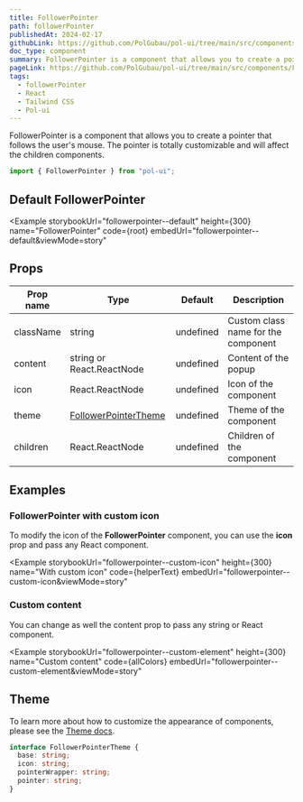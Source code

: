 ```yaml
---
title: FollowerPointer
path: followerPointer
publishedAt: 2024-02-17
githubLink: https://github.com/PolGubau/pol-ui/tree/main/src/components/FollowerPointer
doc_type: component
summary: FollowerPointer is a component that allows you to create a pointer that follows the user's mouse. The pointer is totally customizable and will affect the children components.
pageLink: https://github.com/PolGubau/pol-ui/tree/main/src/components/FollowerPointer
tags:
  - followerPointer
  - React
  - Tailwind CSS
  - Pol-ui
---
```





FollowerPointer is a component that allows you to create a pointer that follows the user's mouse.
The pointer is totally customizable and will affect the children components.

```jsx
import { FollowerPointer } from "pol-ui";
```

## Default FollowerPointer

<Example
  storybookUrl="followerpointer--default"
  height={300}
  name="FollowerPointer"
  code={root}
  embedUrl="followerpointer--default&viewMode=story"
>
  <RootCode />
</Example>

## Props

| Prop name | Type                           | Default   | Description                         |
| --------- | ------------------------------ | --------- | ----------------------------------- |
| className | string                         | undefined | Custom class name for the component |
| content   | string or React.ReactNode      | undefined | Content of the popup                |
| icon      | React.ReactNode                | undefined | Icon of the component               |
| theme     | [FollowerPointerTheme](#theme) | undefined | Theme of the component              |
| children  | React.ReactNode                | undefined | Children of the component           |

## Examples

### FollowerPointer with custom icon

To modify the icon of the **FollowerPointer** component, you can use the **icon** prop and pass any React component.

<Example
  storybookUrl="followerpointer--custom-icon"
  height={300}
  name="With custom icon"
  code={helperText}
  embedUrl="followerpointer--custom-icon&viewMode=story"
>
  <HelperTextCode />
</Example>

### Custom content

You can change as well the content prop to pass any string or React component.

<Example
  storybookUrl="followerpointer--custom-element"
  height={300}
  name="Custom content"
  code={allColors}
  embedUrl="followerpointer--custom-element&viewMode=story"
>
  <AllColorsCode />
</Example>

## Theme

To learn more about how to customize the appearance of components, please see the [Theme docs](/docs/theming).

```ts
interface FollowerPointerTheme {
  base: string;
  icon: string;
  pointerWrapper: string;
  pointer: string;
}
```
